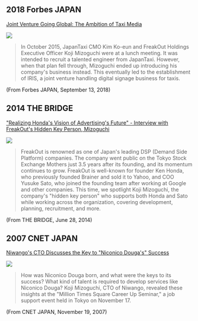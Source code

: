 ## 2018 Forbes JAPAN

[Joint Venture Going Global: The Ambition of Taxi Media](https://forbesjapan.com/articles/detail/22941)

![](https://shareboss.net/wp-content/uploads/2019/11/c0ef11a7611e6c1a64940ca869d9adf5.jpg)

> In October 2015, JapanTaxi CMO Kim Ko-eun and FreakOut Holdings Executive Officer Koji Mizoguchi were at a lunch meeting. It was intended to recruit a talented engineer from JapanTaxi. However, when that plan fell through, Mizoguchi ended up introducing his company's business instead. This eventually led to the establishment of IRIS, a joint venture handling digital signage business for taxis.

(From Forbes JAPAN, September 13, 2018)

## 2014 THE BRIDGE

["Realizing Honda's Vision of Advertising's Future" - Interview with FreakOut's Hidden Key Person, Mizoguchi
](https://thebridge.jp/2014/06/takanori-oshiba-interview-series-vol-7)

![](https://thebridge.jp/wp-content/uploads/2014/06/freakout1.jpg)

> FreakOut is renowned as one of Japan's leading DSP (Demand Side Platform) companies. The company went public on the Tokyo Stock Exchange Mothers just 3.5 years after its founding, and its momentum continues to grow. FreakOut is well-known for founder Ken Honda, who previously founded Brainer and sold it to Yahoo, and COO Yusuke Sato, who joined the founding team after working at Google and other companies. This time, we spotlight Koji Mizoguchi, the company's "hidden key person" who supports both Honda and Sato while working across the organization, covering development, planning, recruitment, and more.

(From THE BRIDGE, June 28, 2014)

## 2007 CNET JAPAN

[Niwango's CTO Discusses the Key to "Niconico Douga's" Success](https://japan.cnet.com/article/20361283/)

![](https://japan.cnet.com/story_media/20361283/CNETJ/071117_niwango2.jpg)

> How was Niconico Douga born, and what were the keys to its success? What kind of talent is required to develop services like Niconico Douga? Koji Mizoguchi, CTO of Niwango, revealed these insights at the "Million Times Square Career Up Seminar," a job support event held in Tokyo on November 17.

(From CNET JAPAN, November 19, 2007)
